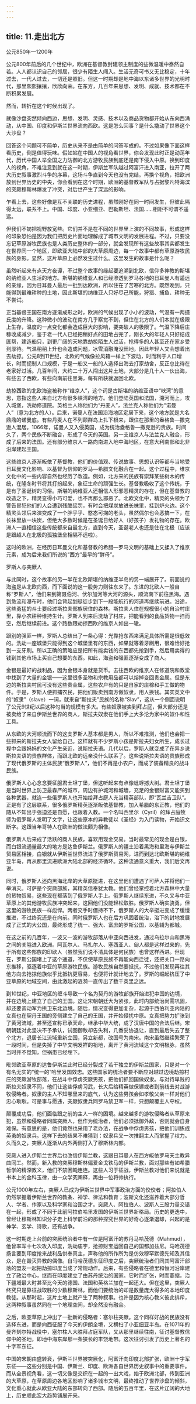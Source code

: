 ```yaml
---
---
---
```

title: 11.走出北方
---




公元850年—1200年

公元800年前后的几个世纪中，欧洲在基督教封建领主制度的些微温暖中泰然自若。人人都认识自己的邻居，很少有陌生人闯入。生活无奇可书又无比稳定，十年过去，一代人过去，一切还是照旧。但这一时期却是地中海以东诸多世界的光明时代，那里熙熙攘攘，欣欣向荣。在东方，几百年来思想、发明、成就、技术都在不断积累发展。

然而，转折在这个时候出现了。

就像沙盘突然倾向西边，思想、发明、灵感、技术以及商品货物都开始从东向西涌动，从中国、印度和伊斯兰世界流向西欧。这是怎么回事？是什么撬动了世界这个大沙盘？

回答这个问题可不简单，历史从来不是由简单的问答写成的。不过如果像下面这样看历史，倒是值得玩味。假如站在中国人的视角看世界，你会发现此时正是动荡年代，历代中国人举全国之力防御的北方游牧民族到底还是南下侵入中原。换到印度人的视角，不难注意到就在这一时期，伊斯兰军队越过阿富汗进入南亚，拉开了两大历史叙事激烈斗争的序幕，这场斗争直到今天也没有完结。再换个视角，把欧洲放到世界历史的中央，你会看到在这个时期，欧洲的基督教军队与占据黎凡特海滨的突厥穆斯林爆发了冲突，对后世产生了深远的影响。

乍看上去，这些好像是互不关联的历史进程，虽然刚好在同一时间发生，但彼此隔得太远，联系不上。中国、印度、小亚细亚、巴勒斯坦、法国……相距不可谓不遥远。

但我们不妨把视野放宽些。它们并不是在不同的世界里上演的不同故事，形成这样的印象恐怕是因为我们把历史片面地理解成了城市文明的发展进程。不过，只要没忘记草原游牧民族也是人类历史整体的一部分，就会发现所有这些故事其实都发生在世界同一个地区，即欧亚大陆中部的大草原周边，每一个故事中都有草原游牧民族的身影。显然，这片草原上必然发生过什么。这里发生的故事是什么呢？

虽然听起来有点天方夜谭，不过整个故事的缘起要追溯到北欧，信仰多神教的斯堪的纳维亚人生活的地方。斯堪的纳维亚人和已经渗透到罗马各地的日耳曼人有遥远的亲缘，因为日耳曼人最后一批到达欧洲，所以住在了苦寒的北方。既然晚到，只能得到最难耕种的土地，因此斯堪的纳维亚人只好尽己所能，狩猎、捕鱼、耕种无不尝试。

正当基督王国在南方逐渐成形之时，欧洲的气候出现了小小的波动，气温有一两摄氏度的升降。这种微小的波动在南方几乎察觉不到，但住在北方的人们本就在极限上生存，温度的一点变化都会造成巨大的影响，要突破人的极限了。气温下降后庄稼收成减少，鉴于老一代人已经把稍好点的田地占完了，刚长大的年轻人只好结成匪帮，建造船只，到更广阔的天地靠劫掠陌生人过活，抢得多的人甚至还在家乡受到厚待。气温稍稍上升也会造成问题，冰雪消融淹没田地，因此年轻人又会想着出去劫掠。公元8到11世纪，北欧的气候像拉风箱一样上下波动，时而利于人口增长，时而扼制人口规模，于是一船又一船的人选择出海去打家劫舍，反正总比待在老家好过活。几百年间，大约二十万人闯出这片土地，大部分是几十人一伙出海，有些去了西欧，有些向南前往黑海，每有所获就返回北欧。

劫掠西欧的北欧海盗被称作“维京人”，这个词是古斯堪的纳维亚语中“峡湾”的意思，意指这些人来自北方有很多峡湾的地方。他们登陆英国和法国，溯河而上，攻入城堡，洗劫修道院。英格兰人称他们为“丹麦人”，法兰克人称他们为“诺曼人”（意为北方的人）。后来，诺曼人在法国沿海地区定居下来，这个地方就是大名鼎鼎的诺曼底。有些丹麦人在不列颠群岛上扎下根来，跟住在那里的盎格鲁—撒克逊人混居。1066年，诺曼人又入侵英国，成为统治盎格鲁—撒克逊的贵族。时间久了，两个民族不断融合，形成了今天的英国。另一支维京人与法兰克人融合，形成了后来的法国。还有部分维京人一路向南进入地中海地区，在意大利南部和北非沿岸建起王国。

这些维京人逐渐皈依了基督教，他们的价值观、传说故事、思想认识等都与当地受日耳曼文化影响、以基督为信仰的罗马—希腊文化融合在一起。这个过程中，维京文化中的一些内容自然也经历了改造。例如，北方来的民族有崇拜某些树木的传统，在隆冬时节将其打扮起来，象征生命的顽强生长。基督教吸收了这个传统，于是有了圣诞树的习俗。斯堪的纳维亚人还相信人形邪恶精灵的存在，但在基督教的改造之下，精灵变得小巧可爱，也不再那么邪恶了。北欧文化中，精灵的头领为了警告冒犯他们的人会遭到残酷惩罚，有时会把煤炭放进长袜里，挂到炉火边。这个精灵头领后来演变成了一个胖乎乎、憨态可掬的老头，虽然偶尔也会恶搞一下，在长袜里放一块炭，但绝大多数时候是在圣诞日给好人（好孩子）发礼物的存在。欧洲人一直相信这些传统都来自最北方，直到今天，圣诞老人也还是住在北极（应该是跟超人在北极的孤独堡垒相隔不远啦）。

这时的欧洲，在经历日耳曼文化和基督教的希腊—罗马文明的基础上又揉入了维京元素，成为后来我们所说的“西方”最早的“酵母”。





罗斯人与突厥人


与此同时，这个故事的另一半在北欧斯堪的纳维亚半岛的另一端展开了。前面说的海盗是从北欧向西，而下面说的这一股势力则往东来了。东进的北欧人一般自称“罗斯人”，他们来到第聂伯河、伏尔加河等大河的源头，顺流南下前往黑海。遇到急流和瀑布时，他们会背起划艇徒步到下一段能航行的河道再继续前进。沿途，这些勇猛的斗士要经过斯拉夫部族居住的森林。斯拉夫人住在规模很小的自治村庄里，靠小农耕种维持生计。罗斯人到来后洗劫了村庄，把能看到的食品货物一扫而空，然后继续前进。这个路数跟劫掠西欧的维京人如出一辙。

跟别的强匪一样，罗斯人总结出了一条心得：光靠抢东西来满足具体所需是很低效的。洗劫一座城堡只能得到这个城堡里有的东西，如果就等着牙刷用，很难恰好抢到一支牙刷。所以正确的策略应是把所有能卖钱的东西都先抢到手，然后用卖得的钱到其他市场上买自己想要的东西。如此，海盗和强匪逐渐变成了商人。

金银是最好的战利品，因为金银本身就是货币。去往西欧的维京人在修道院和教堂中找到了大量的金银——这里很多圣物和宗教用品都可以熔掉变回贵金属。但是东边的斯拉夫村民可没有这些贵金属，这些农户有的只是自家的庄稼和手工做的物件。于是，罗斯人便抓捕农民，把他们贩卖到南方做奴隶，用人换钱。其实英文中的“奴隶”（slave）一词，就来自“斯拉夫”民族的名称“Slav”，这从一个侧面说明了公元9世纪以后这种勾当的规模有多大。有些奴隶被卖到拜占庭，但大部分还是被卖给了来自伊斯兰世界的商人，斯拉夫奴隶在他们手上大多沦为家中的奴仆和性工具。

从东欧的大河顺流而下的这支罗斯人基本都是男人，所以不难推测，他们也会把一些抓来的斯拉夫女人留给自己。这样就有不少罗斯小孩是斯拉夫妇女所生，成长过程中会跟妈妈的文化产生亲近，说斯拉夫语。几代以后，罗斯人就变成了在异乡说斯拉夫语的贵族群体，而跟北欧的远亲没什么联系了。这些说斯拉夫语的贵族形成了现代俄罗斯的主体民族“俄罗斯人”，他们不再是小农户，而成了装备精良的战斗民族。

俄罗斯人心心念念要征服君士坦丁堡，但这听起来有点像蚍蜉撼大树。君士坦丁堡是当时世界上防卫最森严的城市，周边有护城河和城墙，充足的金银财富又能买到各种武器，就连一些俄罗斯人也开始给拜占庭人充当精英部队，即“瓦兰吉卫队”。正是有了这层联系，很多俄罗斯精英逐渐皈依基督教，加入希腊的东正教，他们的随从不知出于强迫还是自愿，也跟着入教。一个名叫西里尔（Cyril）的拜占庭牧师为俄罗斯人发明了文字，让这些原本的异教徒以《圣经》为入门读物，开始识文断字。这跟当年哥特人在欧洲的做法颇为相像。

俄罗斯人后来成了活跃的商人民族，喜欢用现金交易。当时最常见的现金是白银，而白银流通量最大的地方是达鲁伊斯兰。俄罗斯人的疆土沿着黑海和里海与伊斯兰贸易区相接，白银就从伊斯兰世界流进了俄罗斯贸易网，进而到达北欧斯堪的纳维亚半岛，再从那里流进欧洲大陆北部的经济循环。这种流通意义重大，我们后文再说。

同时，俄罗斯人还向黑海北岸的大草原挺进，在这里他们遭遇了可萨人并将他们一举消灭。可萨是个突厥部族，其精英信奉犹太教。他们曾经掌控着北方森林中大量的货物贸易，这些现在都落到了俄罗斯人手上。俄罗斯人继续东进，不久又与中亚草原上的其他游牧民族冲突起来，这回他们没能轻松取胜。俄罗斯人确实骁勇，但这里的游牧民族一样彪悍。两者交手时僵持不下，俄罗斯人的大举挺进变成了缓慢推进，不过终究还是在向前。同时俄罗斯人也在后方巩固着统治，治下的封地发展成了正式的大公国，最终形成了统一、强大、富庶的罗斯公国，以基辅为都城。

在这之前的几百年，一波又一波的游牧部落从中亚向西进发，通过乌拉尔山和黑海之间的关隘进入欧洲。阿瓦尔人、马扎尔人、塞西亚人、匈人都是这样过来的，先于所有这些部族的印欧人（虽然我们说不清具体是何民族）也曾这样西进。但现在，罗斯公国堵上了这个通道，不仅使草原民族不再能向西迁徙，还把关口一路向东推移，驱逐着中亚的草原游牧民族。游牧民族自然要抵抗，不过他们发现再往其他方向去抢掠他族似乎比抵抗更容易，也便将计就计地去了。罗斯的崛起挤压了中亚草原的地域空间，由此激起的涟漪一直传出了数千英里之远。

到10世纪，中亚地区的缠斗导致一个名为契丹的游牧部族开始进犯中国的边境，并在边境上建立了自己的王国。这让宋朝朝廷大为紧张，此时内部统治尚需巩固，却还要调动军力拱卫东北边境。随后，情况变得更加复杂，起源于西伯利亚内陆的女真也在契丹王国的旁侧建立了自己的王国，并开始侵扰中原。女真把势力扩张到了黄河流域，甚至还宣称已承天命，继承中华大统，成了汉唐中国的合法后继。宋朝朝廷对此坚决不予承认，试图御敌却告失利，几番妥协退让，直到最后失去了整个北方，退居长江流域重新立国，另立新都，改国号为南宋。南宋虽然继续繁荣了一段时间，但是失掉了中华文明发祥的祖地，离开了黄河流域这个文明根脉，虽然当时并不觉知，但祸患已经埋下。

毗邻欧亚草原的达鲁伊斯兰此时已经分裂成了若干独立的伊斯兰国家，只是对一个有名无实的“统一的”哈里发国效忠。这些国家的统治者要不断应对越过边境劫掠村庄的突厥游牧部落，在战斗中俘虏突厥男孩，把他们抓回国做奴隶。与对待卑贱的斯拉夫奴隶不同，他们让这些俘虏习武，长大后给精英做保镖或者到前线去对战游牧侵略者。奴隶的主人不知哪里来的底气，认为这些男孩会如孝敬父亲一样对他们忠心耿耿。可是事与愿违，突厥奴隶兵同罗马禁卫军一样，只想颠覆主人夺权。

颠覆成功后，他们面临跟之前的主人一样的困境。越来越多的游牧侵略者从草原来犯，虽然和侵略者同属突厥人，但作为统治者，他们必须抵御外敌，否则就会自身难保。有意思的是，他们竟然也采用了老办法，在战争中俘虏男孩，把他们训练成英勇的奴隶兵。这样下去的结果不难猜到：奴隶兵又一次推翻主人而掌握了权力。久而久之，突厥人逐渐从内外两侧打入了穆斯林内部。

突厥人进入伊斯兰世界后也改信伊斯兰教，这跟日耳曼人在西方皈依罗马天主教异曲同工。然而，新入教的突厥穆斯林偏爱金戈铁马的伊斯兰教，面对那些有如希腊哲学的精深教义，他们不禁困盹连连。这些人习于征战，伊斯兰教对他们来说就是书本上的金科玉律，由一众学究阐释，再由一位将帅执行。

公元1000年左右，突厥人已成为伊斯兰世界中军事政治方面的佼佼者；阿拉伯人仍然掌握着伊斯兰世界的教条、神学、律法和教育；波斯文化还滋养着大部分哲人、学者、作家以及科学家和治国之才。突厥人、阿拉伯人、波斯人三股力量交错在一起，形成了不同于此前阿拉伯哈里发国的伊斯兰世界新格局。历史的更迭中，曾经让穆斯林知识分子走上科学前沿的那种探究世界的好奇心逐渐退却，兴起的是神学、玄学、诗歌，还有战争。

这一时期走上台前的突厥统治者中有一位是阿富汗的苏丹马哈茂德（Mahmud），他曾率军十七次攻入印度，洗劫庙宇，抢掠财宝运回自己的国都加兹尼。马哈茂德扬言要到印度抢来战利品供奉真主，声称他的所作所为是仿效穆罕默德先知及其信众，是在毁灭异教的偶像。自马哈茂德东征印度之后，突厥统治者们同其阿富汗部落的盟友一起把劫掠印度当成了常规动作。后来，有些侵略者在德里和恒河沿岸建立了政治中心，继而在印度建立了由苏丹统治的国家。它时而扩张，时而萎缩，治下疆域最大时甚至比今天的德国、法国和英格兰加在一起还大。但在这里，突厥人终究只是靠征战取胜的少数穆斯林，而他们要统治的却是数量庞大得多的本地印度教徒。从那时起，这片土地上就产生了两种叙事。也许是因为核心教义彼此排斥，这两种叙事虽然同在一个地理空间，却全然没有融合。

之后，欧亚草原上冲出了一批新的侵略者：塞尔柱突厥。这个同样好战的民族没有选择东进，而是向西征服了今天的伊朗全境，又横扫了小亚细亚半岛。在1071年的曼齐刻尔特战役中，塞尔柱人大胜拜占庭军队，又从那里继续往南，征讨基督教信仰中的圣地，即地中海东岸那一条狭长的丰饶地带。这次征讨引发了历史上著名的十字军东征。

中国的宋朝由盛转衰，伊斯兰世界被突厥化，阿富汗向印度北部扩张，欧洲十字军东征——这些分别是中国、伊斯兰、印度、欧洲各自世界历史叙事中的重要事件。而从全景视角看，这一切又像是交织在一起的一出大戏，始于欧洲北部，传到亚洲的大草原，在草原周边各地区影响了诸多城市文明，最终推动了世界沙盘的倾斜，文化重心就此从欧亚大陆的东部转向了西部。随后的五百年里，在这片辽阔的大地上，历史顺此宏大趋势铺展开来。